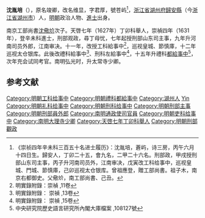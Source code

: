 '''沈胤培'''（{{bd|1599年||1656年||}}），原名竣卿，改名维显，字君厚，號苍屿<ref>《崇祯四年辛未科三百五十名进士履历》：沈胤培，蒼屿，诗三房，丙午六月十四日生。歸安人，丁卯二十五，會九名，二甲二十六名。刑部政，甲戌授刑部山东司主事，丙子升河南司员外，江南审决，戊寅改工科给事中，巡视皇城、門城、節慎庫，己卯巡视太仓银库。曾祖應登，贈工部尚書。祖子木，南京右都御史。父儆炌，南工部尚書、己丑。</ref>，[[浙江省|浙江省]][[湖州府|湖州府]][[歸安縣|歸安縣]]（今[[浙江省|浙江省]][[湖州市|湖州市]]）人，[[明朝|明朝]]政治人物、[[進士|進士]]出身。

南京工部尚書[[沈儆炌|沈儆炌]]次子。天啓七年（1627年）丁卯科舉人，崇禎四年（1631年），登辛未科進士，刑部观政，尋丁母忧，七年起授刑部山东司主事，九年升河南司员外郎，江南审决。十一年，改授工科給事中<ref>明實錄附錄：崇禎 ,11卷</ref>，巡视皇城、節慎庫，十二年巡视太仓银库。此後改禮科給事中<ref>明實錄附錄： 崇禎 ,13卷</ref>、刑科左給事中<ref>明實錄附錄： 崇禎 ,15卷</ref>，十五年升禮科[[都給事中|都給事中]]<ref>中央研究院歷史語言研究所內閣大庫檔案 ,108127號</ref>，次年充会试同考官。南明弘光时，升太常寺少卿。

==参考文献==
{{reflist}}

{{明朝人物小作品}}
{{崇禎四年辛未科殿試金榜}}
{{DEFAULTSORT:Shen沈}}
[[Category:明朝工科给事中|Category:明朝工科给事中]]
[[Category:明朝禮科都給事中|Category:明朝禮科都給事中]]
[[Category:湖州人|Category:湖州人]]
[[Category:沈姓|Yin]]
[[Category:明朝礼科给事中|Category:明朝礼科给事中]]
[[Category:明朝刑科给事中|Category:明朝刑科给事中]]
[[Category:明朝刑部主事|Category:明朝刑部主事]]
[[Category:明朝刑部員外郎|Category:明朝刑部員外郎]]
[[Category:南明通政使司官員|Category:南明通政使司官員]]
[[Category:明朝吏科给事中|Category:明朝吏科给事中]]
[[Category:南明大理寺少卿|Category:南明大理寺少卿]]
[[Category:天啓七年丁卯科舉人|Category:天啓七年丁卯科舉人]]
[[Category:明朝刑部觀政|Category:明朝刑部觀政]]
